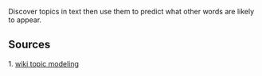 Discover topics in text then use them to predict what other words are likely to
appear. 




== Sources ==
1. [[https://en.wikipedia.org/wiki/Topic_model | wiki topic modeling]]

